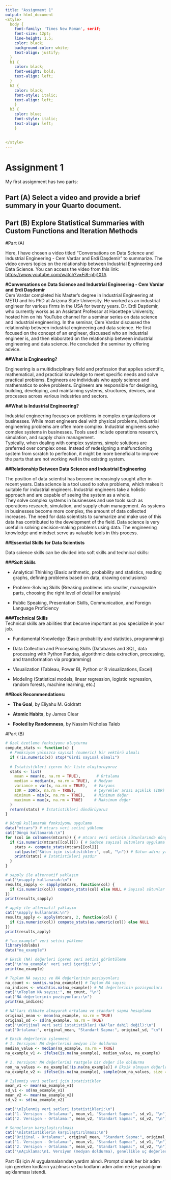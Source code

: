 ```yaml
---
title: "Assignment 1"
output: html_document
<style>
  body {
    font-family: 'Times New Roman', serif;
    font-size: 12pt;
    line-height: 1.5;
    color: black;
    background-color: white;
    text-align: justify;
  }
  h1 { 
    color: black;
    font-weight: bold;
    text-align: left;
  }
  h2 {
    color: black;
    font-style: italic;
    text-align: left;
    }
  h3 {
    color: blue;
    font-style: italic;
    text-align: left;
    }
    
  
</style>
---
```


# Assignment 1

My first assignment has two parts:

## Part (A) Select a video and provide a brief summary in your Quarto document.

## Part (B) Explore Statistical Summaries with Custom Functions and Iteration Methods

#Part (A)

Here, I have chosen a video titled "Conversations on Data Science and Industrial Engineering - Cem Vardar and Erdi Daşdemir" to summarize. The video covers topics on the relationship between Industrial Engineering and Data Science. You can access the video from this link: <https://www.youtube.com/watch?v=Fi8-phj1X1A>

**#Conversations on Data Science and Industrial Engineering - Cem Vardar and Erdi Daşdemir**\
Cem Vardar completed his Master's degree in Industrial Engineering at METU and his PhD at Arizona State University. He worked as an industrial engineer for various firms in the USA for twenty years. Dr. Erdi Daşdemir, who currently works as an Assistant Professor at Hacettepe University, hosted him on his YouTube channel for a seminar series on data science and industrial engineering. In the seminar, Cem Vardar discussed the relationship between industrial engineering and data science. He first focused on the concept of an engineer, discussed who an industrial engineer is, and then elaborated on the relationship between industrial engineering and data science. He concluded the seminar by offering advice.

**##What is Engineering?**

Engineering is a multidisciplinary field and profession that applies scientific, mathematical, and practical knowledge to meet specific needs and solve practical problems. Engineers are individuals who apply science and mathematics to solve problems. Engineers are responsible for designing, building, developing, and maintaining systems, structures, devices, and processes across various industries and sectors.

**##What is Industrial Engineering?**

Industrial engineering focuses on problems in complex organizations or businesses. While most engineers deal with physical problems, industrial engineering problems are often more complex. Industrial engineers solve complex systems in businesses. Tools used include operations research, simulation, and supply chain management.\
Typically, when dealing with complex systems, simple solutions are preferred over complex ones. Instead of redesigning a malfunctioning system from scratch to perfection, it might be more beneficial to improve the parts that are not working well in the existing system.

**##Relationship Between Data Science and Industrial Engineering**

The position of data scientist has become increasingly sought after in recent years. Data science is a tool used to solve problems, which makes it suitable for industrial engineers. Industrial engineers take a holistic approach and are capable of seeing the system as a whole.\
They solve complex systems in businesses and use tools such as operations research, simulation, and supply chain management. As systems in businesses become more complex, the amount of data collected increases. The need for data scientists to summarize and make use of this data has contributed to the development of the field. Data science is very useful in solving decision-making problems using data. The engineering knowledge and mindset serve as valuable tools in this process.

**##Essential Skills for Data Scientists**

Data science skills can be divided into soft skills and technical skills:

**###Soft Skills**

-   Analytical Thinking (Basic arithmetic, probability and statistics, reading graphs, defining problems based on data, drawing conclusions)

-   Problem-Solving Skills (Breaking problems into smaller, manageable parts, choosing the right level of detail for analysis)

-   Public Speaking, Presentation Skills, Communication, and Foreign Language Proficiency

**###Technical Skills**\
Technical skills are abilities that become important as you specialize in your job.

-   Fundamental Knowledge (Basic probability and statistics, programming)

-   Data Collection and Processing Skills (Databases and SQL, data processing with Python Pandas, algorithmic data extraction, processing, and transformation via programming)

-   Visualization (Tableau, Power BI, Python or R visualizations, Excel)

-   Modeling (Statistical models, linear regression, logistic regression, random forests, machine learning, etc.)

**##Book Recommendations:**

-   **The Goal**, by Eliyahu M. Goldratt

-   **Atomic Habits**, by James Clear

-   **Fooled by Randomness**, by Nassim Nicholas Taleb

#Part (B)

```r
# Özel özetleme fonksiyonu oluşturma
compute_stats <- function(x) {
  # Fonksiyon yalnızca sayısal (numeric) bir vektörü almalı
  if (!is.numeric(x)) stop("Girdi sayısal olmalı")
  
  # İstatistikleri içeren bir liste oluşturuyoruz
  stats <- list(
    mean = mean(x, na.rm = TRUE),       # Ortalama
    median = median(x, na.rm = TRUE),  # Medyan
    variance = var(x, na.rm = TRUE),   # Varyans
    IQR = IQR(x, na.rm = TRUE),        # Çeyrekler arası açıklık (IQR)
    minimum = min(x, na.rm = TRUE),    # Minimum değer
    maximum = max(x, na.rm = TRUE)     # Maksimum değer
  )
  return(stats) # İstatistikleri döndürüyoruz
}

# Döngü kullanarak fonksiyonu uygulama
data("mtcars") # mtcars veri setini yükleme
cat("Döngü kullanarak:\n")
for (col in colnames(mtcars)) { # mtcars veri setinin sütunlarında döngü
  if (is.numeric(mtcars[[col]])) { # Sadece sayısal sütunlara uygulama
    stats <- compute_stats(mtcars[[col]])
    cat(paste("Sütun için istatistikler:", col, "\n")) # Sütun adını yazdır
    print(stats) # İstatistikleri yazdır
  }
}

# sapply ile alternatif yaklaşım
cat("\nsapply kullanarak:\n")
results_sapply <- sapply(mtcars, function(col) {
  if (is.numeric(col)) compute_stats(col) else NULL # Sayısal sütunlar için uygula
})
print(results_sapply)

# apply ile alternatif yaklaşım
cat("\napply kullanarak:\n")
results_apply <- apply(mtcars, 2, function(col) {
  if (is.numeric(col)) compute_stats(as.numeric(col)) else NULL
})
print(results_apply)

# "na_example" veri setini yükleme
library(dslabs)
data("na_example")

# Eksik (NA) değerleri içeren veri setini görüntüleme
cat("\n'na_example' veri seti içeriği:\n")
print(na_example)

# Toplam NA sayısı ve NA değerlerinin pozisyonları
na_count <- sum(is.na(na_example)) # Toplam NA sayısı
na_indices <- which(is.na(na_example)) # NA değerlerinin pozisyonları
cat("\nToplam NA sayısı:", na_count, "\n")
cat("NA değerlerinin pozisyonları:\n")
print(na_indices)

# NA'ları dikkate almayarak ortalama ve standart sapma hesaplama
original_mean <- mean(na_example, na.rm = TRUE)
original_sd <- sd(na_example, na.rm = TRUE)
cat("\nOrijinal veri seti istatistikleri (NA'lar dahil değil):\n")
cat("Ortalama:", original_mean, "Standart Sapma:", original_sd, "\n")

# Eksik değerlerin işlenmesi
# 1. Versiyon: NA değerlerini medyan ile doldurma
median_value <- median(na_example, na.rm = TRUE)
na_example_v1 <- ifelse(is.na(na_example), median_value, na_example)

# 2. Versiyon: NA değerlerini rastgele bir değer ile doldurma
non_na_values <- na_example[!is.na(na_example)] # Eksik olmayan değerler
na_example_v2 <- ifelse(is.na(na_example), sample(non_na_values, size = sum(is.na(na_example)), replace = TRUE), na_example)

# İşlenmiş veri setleri için istatistikler
mean_v1 <- mean(na_example_v1)
sd_v1 <- sd(na_example_v1)
mean_v2 <- mean(na_example_v2)
sd_v2 <- sd(na_example_v2)

cat("\nİşlenmiş veri setleri istatistikleri:\n")
cat("1. Versiyon - Ortalama:", mean_v1, "Standart Sapma:", sd_v1, "\n")
cat("2. Versiyon - Ortalama:", mean_v2, "Standart Sapma:", sd_v2, "\n")

# Sonuçların karşılaştırılması
cat("\nİstatistiklerin karşılaştırılması:\n")
cat("Orijinal - Ortalama:", original_mean, "Standart Sapma:", original_sd, "\n")
cat("1. Versiyon - Ortalama:", mean_v1, "Standart Sapma:", sd_v1, "\n")
cat("2. Versiyon - Ortalama:", mean_v2, "Standart Sapma:", sd_v2, "\n")
cat("\nAçıklama:\n1. Versiyon (medyan doldurma), genellikle uç değerlere karşı daha dayanıklıdır ve daha kararlıdır. Bu nedenle eksik verilerle başa çıkarken daha uygun olabilir.")


```

Part (B) için Al uygulamalarından yardım alındı. Prompt olarak her bir adım için gereken kodların yazılması ve bu kodların adım adım ne işe yaradığının açıklanması istendi.
